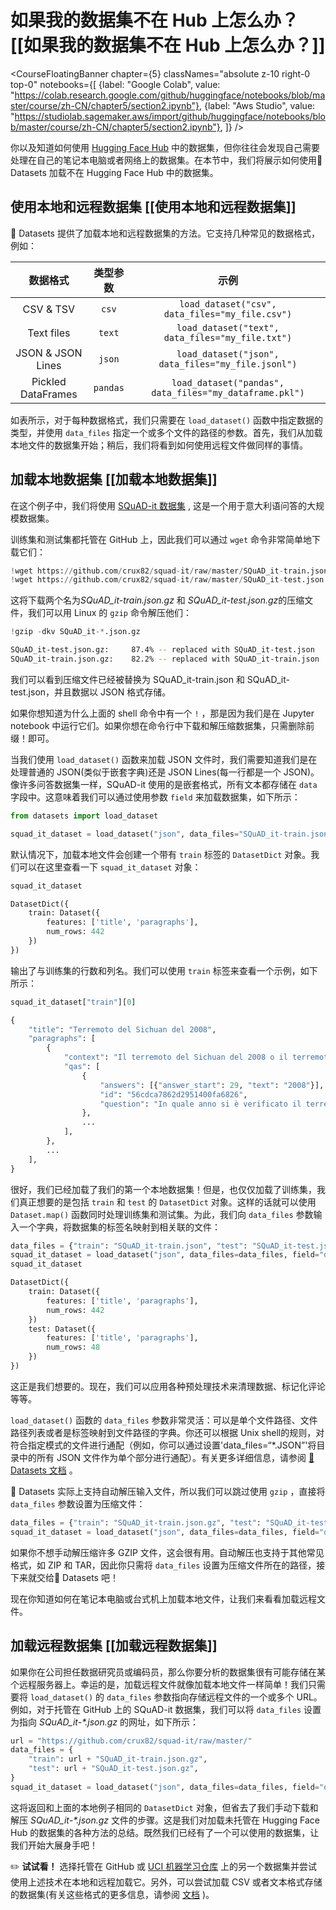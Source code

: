 # 如果我的数据集不在 Hub 上怎么办？[[如果我的数据集不在 Hub 上怎么办？]]

<CourseFloatingBanner chapter={5}
  classNames="absolute z-10 right-0 top-0"
  notebooks={[
    {label: "Google Colab", value: "https://colab.research.google.com/github/huggingface/notebooks/blob/master/course/zh-CN/chapter5/section2.ipynb"},
    {label: "Aws Studio", value: "https://studiolab.sagemaker.aws/import/github/huggingface/notebooks/blob/master/course/zh-CN/chapter5/section2.ipynb"},
]} />

你以及知道如何使用 [Hugging Face Hub](https://huggingface.co/datasets) 中的数据集，但你往往会发现自己需要处理在自己的笔记本电脑或者网络上的数据集。在本节中，我们将展示如何使用🤗 Datasets 加载不在 Hugging Face Hub 中的数据集。

<Youtube id="HyQgpJTkRdE"/>

## 使用本地和远程数据集 [[使用本地和远程数据集]]

🤗 Datasets 提供了加载本地和远程数据集的方法。它支持几种常见的数据格式，例如：

|       数据格式      |    类型参数    |                         示例                            |
| :----------------: | :------------: | :-----------------------------------------------------: |
|     CSV & TSV      | `csv` | `load_dataset("csv", data_files="my_file.csv")` |
|     Text files     | `text` | `load_dataset("text", data_files="my_file.txt")` |
| JSON & JSON Lines  | `json` | `load_dataset("json", data_files="my_file.jsonl")` |
| Pickled DataFrames | `pandas` | `load_dataset("pandas", data_files="my_dataframe.pkl")` |

如表所示，对于每种数据格式，我们只需要在 `load_dataset()` 函数中指定数据的类型，并使用 `data_files` 指定一个或多个文件的路径的参数。首先，我们从加载本地文件的数据集开始；稍后，我们将看到如何使用远程文件做同样的事情。

## 加载本地数据集 [[加载本地数据集]]

在这个例子中，我们将使用 [SQuAD-it 数据集](https://github.com/crux82/squad-it/) , 这是一个用于意大利语问答的大规模数据集。

训练集和测试集都托管在 GitHub 上，因此我们可以通过 `wget` 命令非常简单地下载它们：

```python
!wget https://github.com/crux82/squad-it/raw/master/SQuAD_it-train.json.gz
!wget https://github.com/crux82/squad-it/raw/master/SQuAD_it-test.json.gz
```

这将下载两个名为*SQuAD_it-train.json.gz* 和 *SQuAD_it-test.json.gz*的压缩文件，我们可以用 Linux 的 `gzip` 命令解压他们：

```python
!gzip -dkv SQuAD_it-*.json.gz
```

```bash
SQuAD_it-test.json.gz:	   87.4% -- replaced with SQuAD_it-test.json
SQuAD_it-train.json.gz:	   82.2% -- replaced with SQuAD_it-train.json
```

我们可以看到压缩文件已经被替换为 SQuAD_it-train.json 和 SQuAD_it-test.json，并且数据以 JSON 格式存储。

<Tip>

  如果你想知道为什么上面的 shell 命令中有一个 `!` ，那是因为我们是在 Jupyter notebook 中运行它们。如果你想在命令行中下载和解压缩数据集，只需删除前缀！即可。

</Tip>

当我们使用 `load_dataset()` 函数来加载 JSON 文件时，我们需要知道我们是在处理普通的 JSON(类似于嵌套字典)还是 JSON Lines(每一行都是一个 JSON)。像许多问答数据集一样，SQuAD-it 使用的是嵌套格式，所有文本都存储在 `data` 字段中。这意味着我们可以通过使用参数 `field` 来加载数据集，如下所示：

```py
from datasets import load_dataset

squad_it_dataset = load_dataset("json", data_files="SQuAD_it-train.json", field="data")
```

默认情况下，加载本地文件会创建一个带有 `train` 标签的 `DatasetDict` 对象。我们可以在这里查看一下 `squad_it_dataset` 对象：

```py
squad_it_dataset
```

```python out
DatasetDict({
    train: Dataset({
        features: ['title', 'paragraphs'],
        num_rows: 442
    })
})
```

输出了与训练集的行数和列名。我们可以使用 `train` 标签来查看一个示例，如下所示：

```py
squad_it_dataset["train"][0]
```

```python out
{
    "title": "Terremoto del Sichuan del 2008",
    "paragraphs": [
        {
            "context": "Il terremoto del Sichuan del 2008 o il terremoto...",
            "qas": [
                {
                    "answers": [{"answer_start": 29, "text": "2008"}],
                    "id": "56cdca7862d2951400fa6826",
                    "question": "In quale anno si è verificato il terremoto nel Sichuan?",
                },
                ...
            ],
        },
        ...
    ],
}
```

很好，我们已经加载了我们的第一个本地数据集！但是，也仅仅加载了训练集，我们真正想要的是包括 `train` 和 `test` 的 `DatasetDict` 对象。这样的话就可以使用 `Dataset.map()` 函数同时处理训练集和测试集。为此，我们向 `data_files` 参数输入一个字典，将数据集的标签名映射到相关联的文件：

```py
data_files = {"train": "SQuAD_it-train.json", "test": "SQuAD_it-test.json"}
squad_it_dataset = load_dataset("json", data_files=data_files, field="data")
squad_it_dataset
```

```python out
DatasetDict({
    train: Dataset({
        features: ['title', 'paragraphs'],
        num_rows: 442
    })
    test: Dataset({
        features: ['title', 'paragraphs'],
        num_rows: 48
    })
})
```

这正是我们想要的。现在，我们可以应用各种预处理技术来清理数据、标记化评论等等。

<Tip>

 `load_dataset()` 函数的 `data_files` 参数非常灵活：可以是单个文件路径、文件路径列表或者是标签映射到文件路径的字典。你还可以根据 Unix shell的规则，对符合指定模式的文件进行通配（例如，你可以通过设置'data_files=“*.JSON”'将目录中的所有 JSON 文件作为单个部分进行通配）。有关更多详细信息，请参阅 [🤗Datasets 文档](https://huggingface.co/docs/datasets/v2.12.0/en/loading#local-and-remote-files) 。

</Tip>

🤗 Datasets 实际上支持自动解压输入文件，所以我们可以跳过使用 `gzip` ，直接将 `data_files` 参数设置为压缩文件：

```py
data_files = {"train": "SQuAD_it-train.json.gz", "test": "SQuAD_it-test.json.gz"}
squad_it_dataset = load_dataset("json", data_files=data_files, field="data")
```

如果你不想手动解压缩许多 GZIP 文件，这会很有用。自动解压也支持于其他常见格式，如 ZIP 和 TAR，因此你只需将 `data_files` 设置为压缩文件所在的路径，接下来就交给🤗 Datasets 吧！

现在你知道如何在笔记本电脑或台式机上加载本地文件，让我们来看看加载远程文件。

## 加载远程数据集 [[加载远程数据集]]

如果你在公司担任数据研究员或编码员，那么你要分析的数据集很有可能存储在某个远程服务器上。幸运的是，加载远程文件就像加载本地文件一样简单！我们只需要将 `load_dataset()` 的 `data_files` 参数指向存储远程文件的一个或多个 URL。例如，对于托管在 GitHub 上的 SQuAD-it 数据集，我们可以将 `data_files` 设置为指向 _SQuAD_it-*.json.gz_ 的网址，如下所示：

```py
url = "https://github.com/crux82/squad-it/raw/master/"
data_files = {
    "train": url + "SQuAD_it-train.json.gz",
    "test": url + "SQuAD_it-test.json.gz",
}
squad_it_dataset = load_dataset("json", data_files=data_files, field="data")
```

这将返回和上面的本地例子相同的 `DatasetDict` 对象，但省去了我们手动下载和解压 _SQuAD_it-*.json.gz_ 文件的步骤。这是我们对加载未托管在 Hugging Face Hub 的数据集的各种方法的总结。既然我们已经有了一个可以使用的数据集，让我们开始大展身手吧！

<Tip>

✏️ **试试看！** 选择托管在 GitHub 或 [UCI 机器学习仓库](https://archive.ics.uci.edu/ml/index.php) 上的另一个数据集并尝试使用上述技术在本地和远程加载它。另外，可以尝试加载 CSV 或者文本格式存储的数据集(有关这些格式的更多信息，请参阅 [文档](https://huggingface.co/docs/datasets/loading.html#local-and-remote-files) )。

</Tip>

